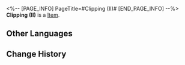<%-- [PAGE_INFO]
PageTitle=#Clipping (II)#
[END_PAGE_INFO] --%>
{{Item Infobox
|title       = Clipping (II)
|id          = 223181
|image       = Dreamscape Pass Sticker Text.png
|type        = 
|invCategory = 
|rarity      = 4
|effect      = Digital stickers that can be used to decorate the pages of the Dreamtour Handbook. They come in many different styles.
|description = 
|source1     = Learn about the Dreamscape Motivators from Ran
}}
{{Description|1=Did you know? On average, one in four Dreamchasers suffers from severe mental illness... as expected from wealthy people!}}
'''Clipping (II)''' is a [[Item]].

==Other Languages==
{{Other Languages
|en   = Clipping (II)
|zhs  = 简报•其二
|zht  = 簡報•其二
|ja   = 速報・2
|ko   = 토막 뉴스•2
|es   = Informe II
|fr   = Nouvelles (II)
|ru   = Брифинг II
|th   = รายงานโดยย่อ 2
|vi   = Tin Vắn (2)
|de   = Kurzbericht (II)
|id   = Laporan Singkat 2
|pt   = Recorte (II)
}}

==Change History==
{{Change History|2.0}}